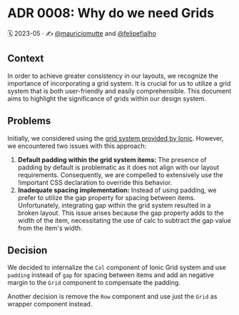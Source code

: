 
<Meta title="Docs/Architecture Decision Records/ADR 0008: Why do we need Grids" />

# ADR 0008: Why do we need Grids

🗓️ 2023-05 · ✍️ [@mauriciomutte](https://twitter.com/mauriciomutte) and [@felipefialho](https://twitter.com/felipefialho_)

## Context

In order to achieve greater consistency in our layouts, we recognize the importance of incorporating a grid system. It is crucial for us to utilize a grid system that is both user-friendly and easily comprehensible. This document aims to highlight the significance of grids within our design system.

## Problems

Initially, we considered using the [grid system provided by Ionic](https://ionicframework.com/docs/api/grid). However, we encountered two issues with this approach:

1. **Default padding within the grid system items:** The presence of padding by default is problematic as it does not align with our layout requirements. Consequently, we are compelled to extensively use the !important CSS declaration to override this behavior.
2. **Inadequate spacing implementation:** Instead of using padding, we prefer to utilize the gap property for spacing between items. Unfortunately, integrating gap within the grid system resulted in a broken layout. This issue arises because the gap property adds to the width of the item, necessitating the use of calc to subtract the gap value from the item's width.

## Decision

We decided to internalize the `Col` component of Ionic Grid system and use `padding` instead of `gap` for spacing between items and add an negative margin to the `Grid` component to compensate the padding.

Another decision is remove the `Row` component and use just the `Grid` as wrapper component instead.

